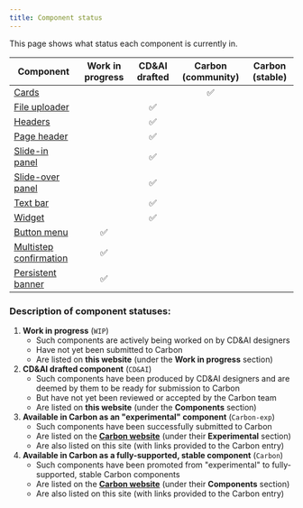 ```yaml
---
title: Component status
---
```


<PageDescription>

This page shows what status each component is currently in.

</PageDescription>

| Component                                                    | Work in progress | CD&AI drafted | Carbon (community)    | Carbon (stable) |
| ------------------------------------------------------------ | :--------------: | :-----------: | :-------------------: | :-------------: |
| [Cards](/components/card/usage)                              |                  |               |          ✅           |                 |
| [File uploader](/components/file-uploader/usage)             |                  |      ✅       |                       |                 |
| [Headers](/components/headers)                               |                  |      ✅       |                       |                 |
| [Page header](/components/page-header)                       |                  |      ✅       |                       |                 |
| [Slide-in panel](/components/slide-in-panel)                 |                  |      ✅       |                       |                 |
| [Slide-over panel](/components/slide-over-panel/usage)       |                  |      ✅       |                       |                 |
| [Text bar](/components/text-bar)                             |                  |      ✅       |                       |                 |
| [Widget](/components/widget/usage)                           |                  |      ✅       |                       |                 |
| [Button menu](/wip/button-menu)                              |        ✅        |               |                       |                 |
| [Multistep confirmation](/wip/multistep-confirmation)        |        ✅        |               |                       |                 |
| [Persistent banner](/wip/persistent-banner)                  |        ✅        |               |                       |                 |

### Description of component statuses:

1. **Work in progress** (`WIP`)
   - Such components are actively being worked on by CD&AI designers
   - Have not yet been submitted to Carbon
   - Are listed on **this website** (under the **Work in progress** section)
2. **CD&AI drafted component** (`CD&AI`)
   - Such components have been produced by CD&AI designers and are deemed by them to be ready for submission to Carbon
   - But have not yet been reviewed or accepted by the Carbon team
   - Are listed on **this website** (under the **Components** section)
3. **Available in Carbon as an "experimental" component** (`Carbon-exp`)
   - Such components have been successfully submitted to Carbon
   - Are listed on the **[Carbon website](https://www.carbondesignsystem.com/)** (under their **Experimental** section)
   - Are also listed on this site (with links provided to the Carbon entry)
4. **Available in Carbon as a fully-supported, stable component** (`Carbon`)
   - Such components have been promoted from "experimental" to fully-supported, stable Carbon components
   - Are listed on the **[Carbon website](https://www.carbondesignsystem.com/)** (under their **Components** section)
   - Are also listed on this site (with links provided to the Carbon entry)
